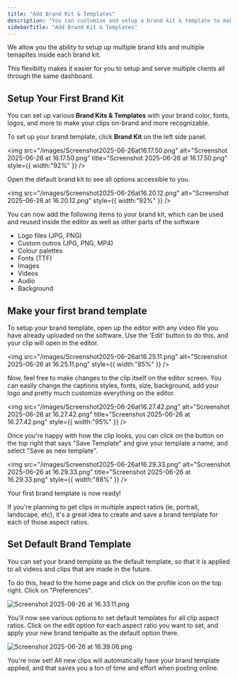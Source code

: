 ```yaml
---
title: "Add Brand Kit & Templates"
description: "You can customise and setup a brand kit & template to make sure your videos are always on brand. "
sidebarTitle: "Add Brand Kit & Templates"
---
```


<Info>
  We allow you the ability to setup up multiple brand kits and multiple temapltes inside each brand kit.

  This flexibilty makes it easier for you to setup and serve multiple clients all through the same dashboard.
</Info>

## Setup Your First Brand Kit

You can set up various **Brand Kits & Templates** with your brand color, fonts, logos, and more to make your clips on-brand and more recognizable.

To set up your brand template, click **Brand Kit** on the left side panel.

<img
  src="/images/Screenshot2025-06-26at16.17.50.png"
  alt="Screenshot 2025-06-26 at 16.17.50.png"
  title="Screenshot 2025-06-26 at 16.17.50.png"
  style={{ width:"92%" }}
/>

Open the default brand kit to see all options accessible to you.

<img
  src="/images/Screenshot2025-06-26at16.20.12.png"
  alt="Screenshot 2025-06-26 at 16.20.12.png"
  style={{ width:"92%" }}
/>

You can now add the following items to your brand kit, which can be used and reused inside the editor as well as other parts of the software

- Logo files (JPG, PNG)
- Custom outros (JPG, PNG, MP4)
- Colour palettes
- Fonts (TTF)
- Images
- Videos
- Audio
- Background

## Make your first brand template

To setup your brand template, open up the editor with any video file you have already uploaded on the software. Use the 'Edit' button to do this, and your clip will open in the editor.

<img
  src="/images/Screenshot2025-06-26at16.25.11.png"
  alt="Screenshot 2025-06-26 at 16.25.11.png"
  style={{ width:"85%" }}
/>

Now, feel free to make changes to the clip itself on the editor screen. You can easily change the captions styles, fonts, size, background, add your logo and pretty much customize everything on the editor.

<img
  src="/images/Screenshot2025-06-26at16.27.42.png"
  alt="Screenshot 2025-06-26 at 16.27.42.png"
  title="Screenshot 2025-06-26 at 16.27.42.png"
  style={{ width:"95%" }}
/>

Once you're happy with how the clip looks, you can click on the button on the top right that says "Save Template" and give your template a name, and select "Save as new template".

<img
  src="/images/Screenshot2025-06-26at16.29.33.png"
  alt="Screenshot 2025-06-26 at 16.29.33.png"
  title="Screenshot 2025-06-26 at 16.29.33.png"
  style={{ width:"88%" }}
/>

Your first brand template is now ready\!

<Tip>
  If you're planning to get clips in multiple aspect ratios (ie, portrait, landscape, etc), it's a great idea to create and save a brand template for each of those aspect ratios.
</Tip>

## Set Default Brand Template

You can set your brand template as the default template, so that it is applied to all videos and clips that are made in the future.

To do this, head to the home page and click on the profile icon on the top right. Click on "Preferences".

![Screenshot 2025-06-26 at 16.33.11.png](/images/Screenshot2025-06-26at16.33.11.png)

You'll now see various options to set default templates for all clip aspect ratios. Click on the edit option for each aspect ratio you want to set, and apply your new brand tempalte as the default option there.

![Screenshot 2025-06-26 at 16.39.06.png](/images/Screenshot2025-06-26at16.39.06.png)

You're now set\! All new clips will automatically have your brand template applied, and that saves you a ton of time and effort when posting online.